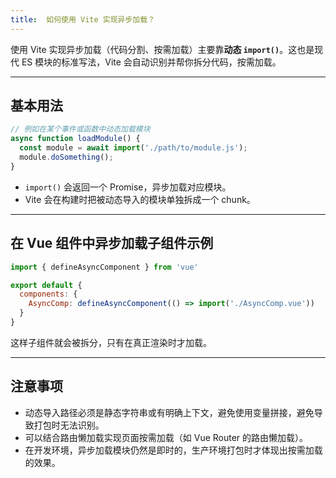 ```yaml
---
title: 	如何使用 Vite 实现异步加载？
---
```


使用 Vite 实现异步加载（代码分割、按需加载）主要靠**动态 `import()`**。这也是现代 ES 模块的标准写法，Vite 会自动识别并帮你拆分代码，按需加载。

---

## 基本用法

```js
// 例如在某个事件或函数中动态加载模块
async function loadModule() {
  const module = await import('./path/to/module.js');
  module.doSomething();
}
```

* `import()` 会返回一个 Promise，异步加载对应模块。
* Vite 会在构建时把被动态导入的模块单独拆成一个 chunk。

---

## 在 Vue 组件中异步加载子组件示例

```js
import { defineAsyncComponent } from 'vue'

export default {
  components: {
    AsyncComp: defineAsyncComponent(() => import('./AsyncComp.vue'))
  }
}
```

这样子组件就会被拆分，只有在真正渲染时才加载。

---

## 注意事项

* 动态导入路径必须是静态字符串或有明确上下文，避免使用变量拼接，避免导致打包时无法识别。
* 可以结合路由懒加载实现页面按需加载（如 Vue Router 的路由懒加载）。
* 在开发环境，异步加载模块仍然是即时的，生产环境打包时才体现出按需加载的效果。

